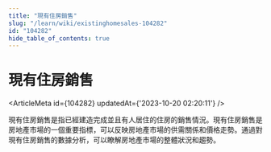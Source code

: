 ```yaml
---
title: "現有住房銷售"
slug: "/learn/wiki/existinghomesales-104282"
id: "104282"
hide_table_of_contents: true
---
```



# 現有住房銷售

<ArticleMeta id={104282} updatedAt={'2023-10-20 02:20:11'} />
<div className='border-solid border-b border-t-0 my-4 border-[var(--ifm-color-gray-300)]' />

現有住房銷售是指已經建造完成並且有人居住的住房的銷售情況。現有住房銷售是房地產市場的一個重要指標，可以反映房地產市場的供需關係和價格走勢。通過對現有住房銷售的數據分析，可以瞭解房地產市場的整體狀況和趨勢。
